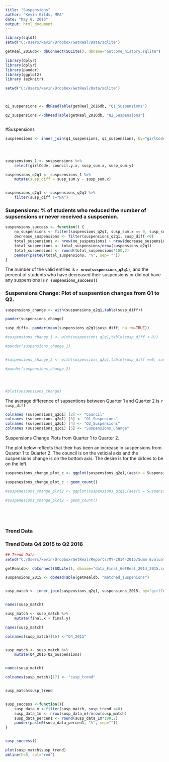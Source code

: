 ```yaml
---
title: "Suspensions"
author: "Kevin Gilds, MPA"
date: "May 8, 2016"
output: html_document
---
```



```r

library(sqldf)
setwd("C:/Users/kevin/Dropbox/GetReal/Data/sqlite")

getReal_2016db<- dbConnect(SQLite(), dbname="outcome_history.sqlite")

library(dplyr)
library(dplyr)
library(pander)
library(ggplot2)
library (ezknitr)

setwd("C:/Users/kevin/Dropbox/GetReal/Data/sqlite")



q1_suspensions <- dbReadTable(getReal_2016db, "Q1_Suspensions")

q2_suspensions <-dbReadTable(getReal_2016db, "Q2_Suspensions")



```



#Suspensions
 

```r

suspsensions <- inner_join(q1_suspensions, q2_suspensions, by="girlCode")




suspsensions_1 <- suspsensions %>%
    select(girlCode, council.y.x, susp_sum.x, susp_sum.y)

suspensions_q2q1 <- suspsensions_1 %>%
    mutate(susp_diff = susp_sum.y - susp_sum.x)


suspensions_q2q1 <- suspensions_q2q1 %>%
    filter(susp_diff !="NA")

```

### Suspensions: % of students who reduced the number of supsensions or never received a suspsenion. 
```r
suspensions_success <- function() {
    no_suspensions <- filter(suspensions_q2q1, susp_sum.x == 0, susp_sum.y == 0)
    decrease_suspensions <- filter(suspensions_q2q1, susp_diff <0)
    total_suspensions <- nrow(no_suspensions) + nrow(decrease_suspensions)
    total_suspensions <- total_suspensions/nrow(suspensions_q2q1)
    total_suspensions <- round(total_suspensions*100,2)
    pander(paste0(total_suspensions, "%", sep= ""))
}


```

The number of the valid entries is **`r nrow(suspensions_q2q1)`**, and the percent of students who have decreased their suspensions or did not have any suspensions is **`r suspensions_success()`**

### Suspensions Change: Plot of suspsention changes from Q1 to Q2. 

```r

suspensions_change <- with(suspensions_q2q1,table(susp_diff))

pander(suspensions_change)

susp_diff<- pander(mean(suspensions_q2q1$susp_diff, na.rm=TRUE))

#suspensions_change_1 <- with(suspensions_q2q1,table(susp_diff < 0))

#pander(suspensions_change_1)


#suspensions_change_2 <- with(suspensions_q2q1,table(susp_diff ==0, susp_sum.y==0))

#pander(suspensions_change_2)




#plot(suspensions_change)
```

The average difference of supsentions between Quarter 1 and Quarter 2 is `r susp_diff`


```r

colnames (suspensions_q2q1) [2] <- "Council"
colnames (suspensions_q2q1) [3] <- "Q1_Suspenions"
colnames (suspensions_q2q1) [4] <- "Q2_Suspensions"
colnames (suspensions_q2q1) [5] <- "Suspensions_Change"

```

Suspensions Change Plots from Quarter 1 to Quarter 2. 

The plot below reflects that their has been an increase in suspensions from  Quarter 1 to  Quarter 2. The council is on the veticial axis and the suspensions change is on the bottom axis. The desire is for the cirlces to be on the left.  
```r

suspenesions_change_plot_c <- ggplot(suspensions_q2q1,(aes(x = Suspensions_Change, y = Council)))

suspenesions_change_plot_c + geom_count()

#suspenesions_change_plot2 <- ggplot(suspensions_q2q1,(aes(x = Suspensions_Change, y = Q1_Suspenions)))

#suspenesions_change_plot2 + geom_count()






```


### Trend Data

### Trend Data Q4 2015 to Q2 2016
```r

## Trend Data
setwd("C:/Users/kevin/Dropbox/GetReal/Reports/MY-2014-2015/Summ Evaluation Report/data")

getRealdb<- dbConnect(SQLite(), dbname="data_Final_GetReal_2014_2015.sqlite")

suspensions_2015 <- dbReadTable(getRealdb, "matched_suspenions")



```

```r

susp_match <- inner_join(suspensions_q2q1, suspensions_2015, by="girlCode")


names(susp_match)

susp_match <- susp_match %>%
    mutate(final.x + final.y)

names(susp_match)

colnames(susp_match)[16] <-"Q4_2015"


susp_match <- susp_match %>%
    mutate(Q4_2015-Q2_Suspensions)


names(susp_match)

colnames(susp_match)[17] <- "susp_trend"


susp_match$susp_trend



```


```r

susp_success <-function(){
    susp_data_m <-filter(susp_match, susp_trend <=0)
    susp_data_1m <- nrow(susp_data_m)/nrow(susp_match)
    susp_data_percen1 <- round(susp_data_1m*100,2)
    pander(paste0(susp_data_percen1, "%", sep=""))
}


susp_success()

```





```r

plot(susp_match$susp_trend)
abline(h=0, col="red")

```



